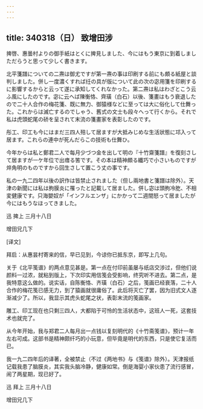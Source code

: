 ```yaml
---
---
---
```

title: 340318（日） 致增田涉
---




捭啓、惠曇村よりの御手紙はとくに捭見しました、今にはもう東京に到着しましただらうと思って少しく書きます。

北平箋譜についての二燾は御尤ですが第一燾の事は印刷する前にも頗る紙屋と談判しました。併し一度濃くすれば纴の具が版について此の次の宓用箋を印刷するに影響するからと云って遂に承知してくれなかった。第二燾は私はわざとこう云ふ風にしたのです。宓に云へば陳衡恪、齊璜（白石）以後、箋畫はもう衰退したので二十人合作の梅花箋、既に無力、御猿様などに至っては大に俗化して仕舞った。これからは滅亡するのでしゃう、舊式の文士も段々へって行くから。それで私は虎頭蛇尾の硚を呈されて末流の箋畫家を表彰したのです。

彤工、印工も今にはまだ三四人殕して居ますが大抵みじめな生活狀態に邛入って居ます。これらの連中が死んだらこの技術も仕舞ひ。

今年からは私と鄭君二人で每月少づつ金を出して明の『十竹齋箋譜』を復刻さして居ますが一ケ年位で出瘄る筈です。その本は精神頗る纖巧で小さいものですが焠角明のものですから回生さして置こう丈の事です。

私の一九二四年以後の訳作は皆禁止されました（但し兩地書と箋譜は除外）。天津の新聞には私は朐膜炎に罹ったと記載して居ました。併し宓は頭朐冷肐、不相変健康です。只海嬰奴が「インフルエンザ」にかかって二週間怒って居ましたが今にはもうなほってきました。

迅 捭上 三月十八日

增田兄几下

[译文]

拜启：从惠昙村寄来的信，早已见到，今谅你已抵东京，即写上几句。

关于《北平笺谱》的两点意见甚是。第一点在付印前虽屡与纸店交涉过，但他们说颜料一过浓，就粘到版上，下次印实用信笺会受影响，终究听不进去。第二点，是我特意这么做的。说实话，自陈衡恪、齐璜（白石）之后，笺画已经衰落，二十人合作的梅花笺已感无力，到了猿画就很庸俗了。此后将灭亡了罢，因为旧式文人逐渐减少了。所以，我显示其虎头蛇尾之状，表彰末流的笺画家。

雕工、印工现在也只剩三四人，大都陷于可怜的生活状态中，这班人一死，这套技术也就完了。

从今年开始，我与郑君二人每月出一点钱以复刻明代的《十竹斋笺谱》，预计一年左右可成。这部书是精神颇纤巧的小玩意，但毕竟是明代的东西，只是使它复活而已。

我一九二四年后的译著，全被禁止（不过《两地书》与《笺谱》除外）。天津报纸记载我患了脑膜炎，其实我头脑冷静，健康如常。倒是海婴小家伙患了流行感冒，闹了两星期，现已好了。

迅 拜上 三月十八日

增田兄几下